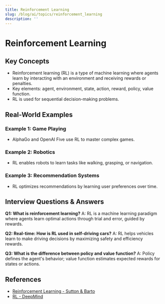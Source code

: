 ```yaml
---
title: Reinforcement Learning
slug: /blog/ai/topics/reinforcement_learning
description: ''
---
```

# Reinforcement Learning

## Key Concepts
- Reinforcement learning (RL) is a type of machine learning where agents learn by interacting with an environment and receiving rewards or penalties.
- Key elements: agent, environment, state, action, reward, policy, value function.
- RL is used for sequential decision-making problems.

## Real-World Examples

### Example 1: Game Playing
- AlphaGo and OpenAI Five use RL to master complex games.

### Example 2: Robotics
- RL enables robots to learn tasks like walking, grasping, or navigation.

### Example 3: Recommendation Systems
- RL optimizes recommendations by learning user preferences over time.

## Interview Questions & Answers

**Q1: What is reinforcement learning?**
A: RL is a machine learning paradigm where agents learn optimal actions through trial and error, guided by rewards.

**Q2: Real-time: How is RL used in self-driving cars?**
A: RL helps vehicles learn to make driving decisions by maximizing safety and efficiency rewards.

**Q3: What is the difference between policy and value function?**
A: Policy defines the agent's behavior; value function estimates expected rewards for states or actions.

## References
- [Reinforcement Learning - Sutton & Barto](http://incompleteideas.net/book/the-book.html)
- [RL - DeepMind](https://deepmind.com/research/highlighted-research/alphago)
